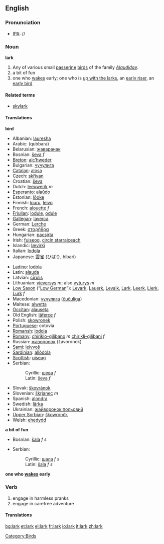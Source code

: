 ==English==
===Pronunciation===
*[[w:IPA|IPA]]: /{{IPAchar|ˈlɑːk}}/

===Noun===
'''lark'''
#Any of various small [[passerine]] [[bird]]s of the family ''[[Alaudidae]]''.
#a bit of fun
#one who [[wake]]s early; one who is [[up with the larks]], an [[early riser]], an [[early bird]]

====Related terms====
*[[skylark]]

====Translations====
'''bird'''
{{top}}
*Albanian: [[lauresha]]
*Arabic: {{ARchar|[[قبرة|قبّرة]]}} (qubbara)
*Belarusian: [[жаваранак]]
*Bosnian: [[ševa]] ''f''
*[[Breton]]: [[alc’hweder]]
*Bulgarian: [[чучулига]]
*[[Catalan]]: [[alosa]]
*Czech: [[skřivan]]
*Croatian: [[ševa]]
*Dutch:  [[leeuwerik]] ''m''
*[[Esperanto]]: [[alaŭdo]]
*Estonian: [[lőoke]]
*Finnish: [[kiuru]], [[leivo]]
*French: [[alouette]] ''f''
*[[Friulian]]: [[lodule]], [[odule]]
*[[Gallegan]]: [[laverca]]
*German: [[Lerche]]
*Greek: [[σταρήθρα]]
*Hungarian: [[pacsirta]]
*Irish: [[fuiseog]], [[circín starraiceach]]
*Islandic: [[lævirki]]
*Italian: [[lodola]]
*Japanese: [[雲雀]] (ひばり, hibari)
{{mid}}
*[[Ladino]]: [[lodola]]
*Latin: [[alauda]]
*Latvian: [[cīrulis]]
*Lithuanian: [[vieversys]] ''m''; also [[vyturys]] ''m''
*[[Low Saxon]] (“[[Low German]]”): [[Levark]], [[Lauerk]], [[Levalk]], [[Lark]], [[Leerk]], [[Lierk]], [[Lurk]] ''f''
*Macedonian: [[чучулига]] ([[čučuliga]])
*Maltese: [[alwetta]]
*[[Occitan]]: [[alauseta]]
*Old English: [[laferce|lāferce]] ''f''
*Polish: [[skowronek]]
*[[Portuguese]]: cotovia {{f}}
*[[Romansh]]: [[lodola]]
*[[Romany]]: [[chiriklo-gilibano]] ''m'' [[chirikli-gilibani]] ''f''
*Russian: [[жаворонок]] (žavoronok)
*[[Sami]]: [[leivvoš]]
*[[Sardinian]]: [[allòdola]]
*[[Scottish]]: [[uiseag]]
*Serbian:
*:Cyrillic: [[шева]] ''f''
*:Latin: [[ševa]] ''f''
*Slovak: [[škovránok]]
*Slovenian: [[škrjanec]] ''m''
*Spanish: [[alondra]]
*Swedish: [[lärka]]
*Ukrainian: [[жайворонок польовий]]
*[[Upper Sorbian]]: [[škowrončk]]
*Welsh: [[ehedydd]]
{{bottom}}

'''a bit of fun'''
{{top}}
*Bosnian: [[šala]] ''f s''
{{mid}}
*Serbian:
*:Cyrillic: [[шала]] ''f s''
*:Latin: [[šala]] ''f s''
{{bottom}}

'''one who [[wake]]s early'''
{{top}}
{{mid}}
{{bottom}}

===Verb===
{{en-infl-reg-consonant|lark||}}
#engage in harmless pranks
#engage in carefree adventure

====Translations====
{{top}}
{{mid}}
{{bottom}}

[[Category:Birds]]

[[bg:lark]]
[[et:lark]]
[[el:lark]]
[[fr:lark]]
[[io:lark]]
[[it:lark]]
[[zh:lark]]